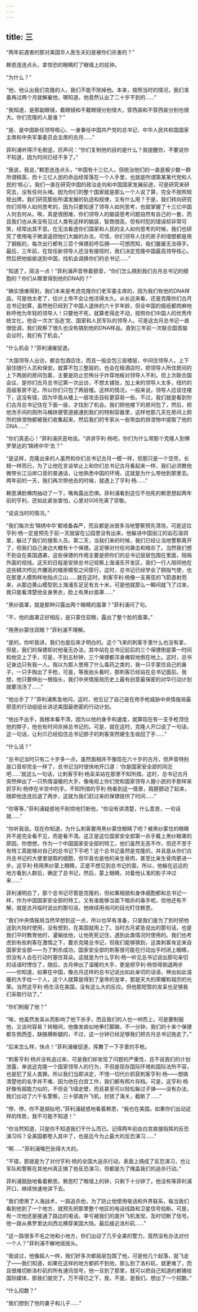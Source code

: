 ```yaml
---
---
---
```

title: 三
---



“两年前遇害的那对美国华人医生夫妇是被你们杀害的？”

赖恩连连点头，拿惊恐的眼睛盯了眼墙上的挂钟。

“为什么？”

“他，他认出我们克隆的人，我们不能不除掉他。本来，按照当时的情况，我们准备再过两个月就解雇他，哪知道，他竟然认出了二十岁不到的……”

“我知道，是那副眼镜，戴眼镜和不戴眼镜分别很大，穿西装和不穿西装分别也很大。你们克隆的人是谁？”

“是、是中国新任领导核心、一身兼任中国共产党的总书记、中华人民共和国国家主席和中央军事委员会主席的古月……”

菲利浦听得汗毛倒竖，厉声问：“你们复制他的目的是什么？我提醒你，不要说你不知道，因为时间已经不多了。”

“我说，我说，”赖恩连连点头，“中国有十三亿人，但统治他们的一直是极少数一群所谓精英，而十三亿人民的命运经常落在一个人手里，也就是所谓第某某代党和人民的‘核心’。我们一直在研究中国的政治走向和中国国家发展前途，可是研究来研究去，没有任何头绪。因为你们的整个国家就是那么一个人说了算，完全不按照规矩出牌，我们研究那些所谓发展的轨迹和规律，又有什么用？于是，我们转向研究你们领导人如何思考的，因为只要知道了领导人如何思考，也就掌握了十三亿中国人何去何从。唉，真是很困难，你们领导人的脑袋思考问题自然有自己的一套，而且我们也从来没有见过人类有这样的脑袋，智商很高，但有时犯的错误却非常可笑，经常出其不意。在无法看透你们国家和人民的主人如何思考的时候，我们也研究了使用电子微波遥控他们大脑的办法，可惜，你们领导人住的房子的墙壁都是用了钢板的，每次出行都有三百个保镖前呼后拥——可想而知，我们屡屡无法得手。最后，三年前，在现任新领导人还没有接班时，我们决定克隆中国最高领导核心，然后把他偷偷送到中国，找机会调换你们的总书记……”

“知道了，简洁一点！”菲利浦声音带着颤音，“你们怎么搞到我们古月总书记的细胞的？你们从哪里得到他的DNA的？”

“确实很难得到，我们本来是考虑克隆你们老军委主席的，因为我们有他的DNA样品，可是他太老了，估计上帝不会让他活得太久。从长远来看，还是克隆你们古月总书记划算，虽然他已经到了中国人退休的六十岁年龄，但全中国的报纸都肉麻地称呼他为年轻的领导人！只要他不死，就算老得走不动，按照你们中国人的优秀传统文化，他会一次次‘当选’党、国家和人民军队的领导人。可是这古月总书记一直很低调，我们观察了很久也没有搞到他的DNA样品。直到三年前一次联合国首脑会议时，我们有了机会。”

“什么机会？”菲利浦催促道。

“大国领导人出访，都会包酒店住，而且一般会包三层楼层，中间住领导人，上下层住随行人员和保安。就算不包三整层的，也会在租酒店时，把领导人所住房间的上下两层的房间包着，主要是防止恐怖分子炸穿地板对领导人不利。但上次联合国会议，是你们古月总书记第一次出访，不想太铺张，加上来的领导人太多，纽约的高级客房不足。所以你们只包了两层楼。这样的情况，一般来说，领导人应该住楼下，这没有错，因为毕竟从楼上一层攻击目标更容易一些。不过，我们就是看到你们古月总书记住在下面一层，才找到了机会。我们把他楼下的房间包了，然后，把他洗手间的厕所马桶排便管道接通到我们的特制容器里，这样他那几天在房间上厕所的排泄物都被我们收集起来，然后我们的专家从一些带血的排泄物中提取了他的DNA……”

“你们真恶心！”菲利浦厌恶地说。“讲讲亨利·杨吧，你们为什么带那个克隆人到佛罗里达的‘锦绣中华’去？”

“是这样，克隆出来的人虽然和你们总书记古月一模一样，但那只是一个空壳，长相一样而已，为了让他在言谈举止上和你们总书记古月看起来一样，我们必须教他微带长江沿岸口音的普通话，让他熟悉中国的环境，这就是为什么带他到那里去。两年前的一天，我们再次带他去的时候，就遇上了亨利·杨……”

赖恩满脸横肉抽动了一下，嘴角露出恐惧。菲利浦看到这位不怕死的赖恩想起两年前的亨利，还如此紧张害怕，心里对006充满了崇敬。

“说说当时的情况。”

“我们每次去‘锦绣中华’都戒备森严，而且都是派很多当地警察预先清场，可是这位亨利·杨一定是预先于前一天就留在公园里没有出来，他躲进中国丽江的岩石溶洞里，躲过了我们的搜索人员。第二天，当我们来的时候，我们已经让当地警察离开了，但我们自己身边大概有十个保镖。这足够对付任何袭击和暗杀了。当然我们想不到会在美国遇袭，这些保镖的作用主要是把你们的总书记层层包围在里面，阻隔外面的视线。这天的日程是安排总书记视察上海浦东开发区，我们一行人陪同他在这些鳞次栉比齐腰高的楼房模型之间穿行，这时，总书记已经学会了颐指气使，也在那里人模狗样地指点江山……就在这时，刺客亨利·杨像一支离弦的飞箭直射而来，从那边黄山模型到上海浦东足足有五十米，可是他就那么一瞬间就飞了过来，我只能看清楚他全身黑衣，脸上有黑纱面罩……”

“黑纱面罩，就是那种只露出两个眼睛的面罩？”菲利浦问了句。

“不，他的面罩正好相反，是只蒙住双眼，露出了整个脸的面罩。”

“用黑纱蒙住双眼？”菲利浦不理解。

“是的，你听我讲，我们也是后来才明白的。这个飞来的刺客手里什么也没有拿，但是，我们的保镖却对他毫无办法，其中站在总书记前后的三个保镖倒是第一时间和他交上了手，可是，不到五秒钟，三个保镖都浑身瘫软地倒在地上。这时，总书记身边只有我一人。我以为那人使用了什么毒药之类的，我一只手蒙住自己的鼻子，一只手掏出了手枪，可是，等我抬头看时，那刺客已经站在总书记面前。我想，他只要伸出一根指头，我们中央情报局历史上最有创意最保密的对华行动计划就要泡汤了……”

“他出手了？”菲利浦焦急地问，这时，他忘记了自己是在用手枪威胁中央情报局最邪恶的行动组组长讲述美国最绝密的行动计划。

“他出不出手，我根本看不清，因为以他的身手和速度，就算现在有一支手枪顶住他的脖子，他也有时间杀掉总书记的。可是，就在这时，克隆人开口说了一句话，这一句话，让利爪已经掐住总书记脖子的刺客突然硬生生收回了手……”

“什么话？”

“总书记当时只有二十岁多一点，虽然面相并不像现在六十岁的古月，但声音特别是口音却完全一样了，总书记当时很快地开口道：‘你是国家安全部的同志吧……’就这么一句话，让刺客亨利·杨呆呆站在那里不知所措。这时，总书记古月突然伸出了一只热情温暖的大手，像电视上你们党和国家领导人握小民的手那样来抓亨利·杨停在半空中的手。不知所措的亨利·杨看到这一情景，肩膀颤动了起来，随即他连连后退了两步，这就为我们赶过来的保镖提供了时间……”

“你等等，”菲利浦疑惑地不耐烦地打断他，“你没有讲清楚，什么意思，一句话就……”

“你听我说。现在你知道，为什么刺客要用黑纱蒙住眼睛了吧？被黑纱蒙住的眼睛并不是完全看不见，而是看不清。这正是这位国家安全部第一杀手戴上黑纱眼罩的原因，你想想，作为一个中国国家安全部的特工，他们虽然无恶不作，但还不至于有特工真能够对自己的总书记下手吧？这个总书记虽然是克隆的，并且是从你们古月总书记的大便里提取的细胞，但毕竟也是他的亲生骨肉，甚至比亲生骨肉更进一步。这亨利·杨用黑纱蒙上眼睛，正是不想见到总书记的面，所以，他躲在远远的地方看到人群后，确定了总书记，然后，蒙上眼睛，对着他认准的影子冲过来……”

菲利浦明白了，那个总书记尽管是克隆的，但如果相貌和身体细胞都和总书记一样，作为中国国家安全部的特工，又有谁能够当面下暗杀的毒手呢。但他还有不解，就是古月临时说出的那句话，他继续用询问的目光盯住赖恩。

“我们中央情报局当然早想到这一点，所以也早有准备，只是我们是为了到时把他送到大陆时使用，没有想到，在美国就用上了。当时古月紧急说出的那句话，也是我们平时教育他时，灌输给他，让他死死记住，遇到此类情况时使用的。我们也考虑到有些刺客在激情之下，要杀克隆总书记，但我们能够猜到，这类刺客肯定来自国家安全部——为了刺杀成功，国家安全部的刺客很可能在行动出手时闭上眼睛，但没有人会在行动时塞住耳朵。这就是为什么亨利·杨一听见总书记说出那句亲切的话语时愣住了，随后，古月伸出了温暖的大手，更是把亨利·杨惊得倒退两步——你知道，如果在中国，像古月这样的总书记说出如此亲切的话语，伸出如此温暖的大手给一个人，这个人就算是得到了皇帝的宠幸，那是天大的荣耀和祖宗的光荣。当然这亨利·杨生活在美国，没有这么大的反应。但他那短暂的发呆也足够我们采取行动了。”

“你们制服了他？”

“唉，他虽然发呆从而影响了他下杀手，而且我们的人也一哄而上，可是要制服他，又谈何容易？转眼间，他像发疯似地拳打脚踢，不一分钟，我们的十来个保镖都东倒西歪，缺胳膊断腿的，不过，这一分钟已经足够我们把古月总书记拖走了。”

“后来怎么样，快点！”菲利浦催促道，挥舞了一下手里的手枪。

“刺客亨利·杨并没有追过来，可是我们却发现了问题的严重性，且不说我们的计划泄露，单说这克隆一个国家领导人的行为，不但是现存国际环境和国际法所不容，也是犯了反人类罪。所以我们当即决定，不惜一切代价抓获刺客亨利·杨——想搞清楚他的名字并不难，因为他在白宫工作，我们都有照片存档。可是，这亨利·杨好像有超能力似的，不但会飞墙走壁，而且甚至可以轻松躲过子弹——没有办法，我们出动了六千名警察，三十部直升飞机，封锁了海关，截断了……”

“停、停，你不是胡扯吧，”菲利浦疑惑地看着赖恩，“我也在美国，如果你们出动这样的阵势，我不可能不知道！”

“你当然知道，只是你不知道我们干什么而已。记得两年前由白宫直接指挥的反恐演习吗？全美国都卷入其中了，也是迄今为止最大的反恐演习……”

“啊……”菲利浦嘴巴张得大大的。

“不错，那就是为了对付亨利·杨的全国大追杀行动，表面上搞成了反恐演习，也让军队和警察在其他州真正搞了些反恐演习，但都是为了掩盖我们的追杀行动。”

菲利浦鼓励地看着赖恩。赖恩盯了眼墙上的钟，只剩下十分钟了。他没有等菲利浦开口，继续快速地讲下去。

“我们使用了人海战术，一路追杀他，为了防止他使用电话和外界联系，每当我们看到他到了一个地方，就预先把那里整个地区的电话线路和卫星信号掐断。可是，有一次他还是接通了路边的电话，幸亏被我们的直升飞机发现，及时切断了信号。他一路从弗罗里达向西北横穿美国大陆，最后接近洛杉矶……”

“这一路很多不毛之地和小地方，你们出动了几乎全美的警力，竟然没有办法对付一个人？”菲利浦不解地摇摇头。

“我说过，他像超人一样，我们好多次都层层包围了他，可是他几个起落，就飞走了——我们知道，如果在这样的地方都抓不到他，那么到了洛杉矶，就更难了，而且很难切断洛杉矶的所有通讯信号，他一旦到了那里，就可以把自己知道的都捅给国际媒体，那我们就完了。万不得已之下，我，不是，是我们，想出了一个招数。”

“什么招数？”

“我们想到了他的妻子和儿子……”